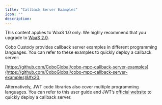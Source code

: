 ```yaml
---
title: "Callback Server Examples"
icon: ""
description:
---
```

<Note>This content applies to WaaS 1.0 only. We highly recommend that you upgrade to [WaaS 2.0](/v2/guides/overview/introduction).</Note>

Cobo Custody provides callback server examples in different programming languages. You can refer to these examples to quickly deploy a callback server:

[https://github.com/CoboGlobal/cobo-mpc-callback-server-examples](https://github.com/CoboGlobal/cobo-mpc-callback-server-examples)&#x20;

Alternatively, JWT code libraries also cover multiple programming languages. You can refer to this user guide and JWT’s [official website](https://jwt.io/libraries) to quickly deploy a callback server.&#x20;
